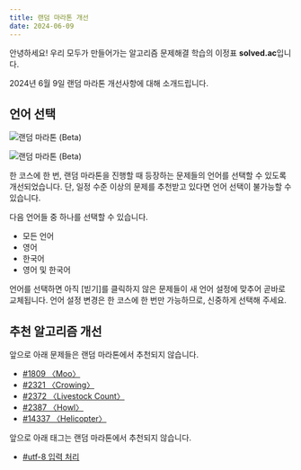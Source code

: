```yaml
---
title: 랜덤 마라톤 개선 
date: 2024-06-09
---
```


안녕하세요! 우리 모두가 만들어가는 알고리즘 문제해결 학습의 이정표 **solved.ac**입니다.

2024년 6월 9일 랜덤 마라톤 개선사항에 대해 소개드립니다.

## 언어 선택

![랜덤 마라톤 (Beta)](./240609/settings.png)

![랜덤 마라톤 (Beta)](./240609/language.png)

한 코스에 한 번, 랜덤 마라톤을 진행할 때 등장하는 문제들의 언어를 선택할 수 있도록 개선되었습니다. 단, 일정 수준 이상의 문제를 추천받고 있다면 언어 선택이 불가능할 수 있습니다.

다음 언어들 중 하나를 선택할 수 있습니다.

- 모든 언어
- 영어
- 한국어
- 영어 및 한국어

언어를 선택하면 아직 [빋기]를 클릭하지 않은 문제들이 새 언어 설정에 맞추어 곧바로 교체됩니다. 언어 설정 변경은 한 코스에 한 번만 가능하므로, 신중하게 선택해 주세요.

## 추천 알고리즘 개선

앞으로 아래 문제들은 랜덤 마라톤에서 추천되지 않습니다.

- [#1809 〈Moo〉](https://www.acmicpc.net/problem/1809)
- [#2321 〈Crowing〉](https://www.acmicpc.net/problem/2321)
- [#2372 〈Livestock Count〉](https://www.acmicpc.net/problem/2372)
- [#2387 〈Howl〉](https://www.acmicpc.net/problem/2387)
- [#14337 〈Helicopter〉](https://www.acmicpc.net/problem/14337)

앞으로 아래 태그는 랜덤 마라톤에서 추천되지 않습니다.

- [#utf-8 입력 처리](https://solved.ac/problems/tags/utf8)
